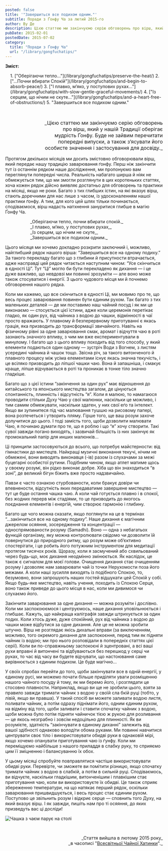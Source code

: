 ```yaml
---
posted: false
title: '"Завершиться все подихом одним."'
subtitle: Поради з Ґонфу Ча за лютий 2015-го
author: Ву Де
description: Цією статтею ми закінчуємо серію обговорень про вірш, який в нашій Традиції оберігає мудрість Ґонфу. Буде не зайвим перечитати попередні випуски...
pubDate: 2015-02-01
postedDate: 2015-07-02
category: 
  title: "Поради з Ґонфу Ча"
  url: "/library/gongfuchatips/"
---
```



**Зміст:**
<section style="padding-left: 1rem;">
1. ["Оберігаючи тепло..."](/library/gongfuchatips/preserve-the-heat/)
2. ["...Почни вбирати Спокій"](/library/gongfuchatips/and-begin-to-absorb-peace/)
3. ["І плавко, м’яко, у поступових рухах..."](/library/gongfuchatips/with-slow-gentle-graceful-movements/)
4. ["Із серцем, що нічим не скуте..."](/library/gongfuchatips/and-a-heart-free-of-obstructions/)
5. "Завершиться все подихом одним."
</section>

<p>&nbsp;</p>

<p style="font-size: 1rem; padding-left: 3rem; text-align: right; text-wrap: balance;">_Цією статтею ми закінчуємо серію обговорень про вірш, який у нашій Традиції оберігає мудрість Ґонфу. Буде не зайвим перечитати попередні випуски, а також з’ясувати його особисте значення і застосування для досвіду._</p>

Протягом декількох місяців ми досить змістовно обговорювали вірш, який передає нашу традицію заварювання ґонфу. Перш ніж закінчити тут із останнім рядком наше дослідження, ми пропонуємо вам переглянути попередні числа. Реальність набагато ширша й ніяк не обмежується тим, що ми змогли розглянути в цих коротеньких статтях, хоча кожен рядок дійсно виявляє достатньо для обговорень та практики на місяці, якщо не роки. Багато з тих глибших істин, на які вказує вірш, стають доречними для нас лише з часом, із удосконаленням нашої практики ґонфу. А тим, для кого цей шлях тільки починається, сподіваємося, вірш надасть натхнення зануритися глибше в магію Ґонфу Ча.

<p style="margin-left: 5rem; color: var(--green);">_Оберігаючи тепло, почни вбирати спокій._<br />_І плавко, м’яко, у поступових рухах,_<br />_Із серцем, що нічим не скуте,_<br />_Завершиться все подихом одним._</p>

Цього місяця ми хочемо докладно розкрити заключний і, можливо, найглибший рядок нашого вірша: “Завершиться все на одному подиху.” За такого перекладу багато що з глибини й присутности втрачається, адже насправді цей рядок читається наступним чином: “Усе скінчиться в єдності Ці”. Тут “Ці” могло би бути перекладено як дихання — і це дуже важливо, що невдовзі ми повинні зрозуміти — але воно може також стосуватися і енергії. З цього чудового місця ми й почнемо обговорення нашого рядка.

Коли ми кажемо, що все скінчиться в єдності Ці, ми мовимо про те, що весь процес заварювання повинен бути єдиним рухом. Так багато з тих маленьких деталей — де ми поставимо наш чайний посуд і як ми це виконаємо — стосується цієї істини, адже коли церемонія перетікає гладко, як один рух, від чайника з водою до чашки, відмінності в чаї просто вражають. У плавному й безперервному приготуванні є якась грація, яка призводить до трансформації звичайного. Навіть на фізичному рівні за одне заварювання смак, аромат і відчуття чаю в роті зазнають значного впливу, з чим ми вже експериментували в минулому. І багато що з цього впливу походить від того способу, у який елементи подаються один одному — зустріч Води з Вогнем, з листям усередині чайника й чашок тощо. Звісна річ, за такого витонченого й плавного процесу між усіма елементами існує якась значна текучість, і це всіляко призводить до ліпшої чашки чаю. Вона й запашніша, і смакує краще, ліпше відчувається в роті та проникає в тонке тіло значно гладкіше.

Багато що з цієї істини “закінчення за один рух” має відношення до китайського та японського мистецтва загалом, де цінуються спонтанність, плинність і відсутність “я”. Коли я малюю, то намагаюся проводити стільки Духу Чаю у свої малюнки, наскільки це можливо, і тим самим обмежувати, наскільки здатен, у них свої еґо та інтелект. Якщо ви зупинитеся під час малювання тушшю на рисовому папері, вона розтечеться і утворить пляму. Гірше того, ще ваш розум захоче долучитися до цього. І тоді замість того, щоби дозволити малювати Чаю, я починаю думати про те, що я роблю і що “я” хочу створити. Такі сувої завжди погано виходять, і зазвичай більшість із них закінчує як промокальний папір для инших малюнків...

Ці принципи застосовуються до всього, що потребує майстерности: від гімнастики до мистецтв. Найкращі музичні виконання текучі, нічим не обмежені, вони виводять виконавця (-ів) разом із слухачами за межі буцегарні особистої рутини. Подібним чином, якщо атлет матиме щось у своєму розумі, він рідко виконає добре. Хіба що він знаходиться “в зоні”, де великий бігун біжить вже просто надзвичайно.

Павзи є часто ознакою стурбованости, коли бракує довіри чи впевнености, відсутність яких передаватиме завершене мистецтво — тут це буде остання чашка чаю. А коли чай готується плавно і в спокої, без жодних перерв між стадіями, то це призводить до якогось поєднання елементів і енергій, чим створює гармонію і глибину.

Багато ще чого можна сказати, якщо поглянути на це в термінах “...закінчиться все на одному подиху”. Наше дихання є магічним джерелом осяяння, зосередження та концентрації — односпрямованости розуму (Samadhi). Воно — одна з небагатьох функцій організму, яку можна контролювати свідомо чи дозволити їй повернутися до природного ритму, що розум може об’єктивно спостерігати, і це робить його потужним інструментом для медитації протягом тисячох років. Щоразу, коли я засмучений або схвильований через будь-що, моє дихання неодмінно змінюється. Як наслідок, це також є сигналом для моєї голови. Очищення дихання стає очищенням розуму і дозволяє нам заварювати чай із точки Нерухомости поза його межами. А коли наші зусилля виходять із подібного Спокою, то, безумовно, вони запрошують наших гостей відшукати цей Спокій у собі. Якщо будь-яке мистецтво, навіть учення, походить із Спокою Серця, воно також приведе до цього місця в нас, коли ми дивимося чи слухаємо його.

Закінчити заварювання за одне дихання — можна розуміти і дослівно. Коли ми заспокоюємося і центруємось, наше дихання уповільнюється і глибшає. Кажуть, що найкраща каліграфія завжди штрихується за один подих. Коли хтось дуже, дуже спокійний, рух від чайника з водою до чашки може відбутися за одне дихання. Але це не можна зробити штучно. Вірш не розглядає якісь дихальні вправи (за виключенням, можливо, того окремого дихання для заспокоєння, перед тим як підняти чайник із водою; ми про нього розповідали в попередніх статтях цієї серії). Коли ви по-справжньому заспокоєні й зцентровані, а всі ваші рухи вправні й витончені та відбуваються без перешкод у серці чи руках, то час від часу ви будете відчувати, що настоювання саме вирівнюється з єдиним подихом. Це буде магічно…

У своїх спробах перейти до того, щоби закінчувати все в одній енергії, у єдиному русі, ми можемо почати більше приділяти уваги розміщенню нашого чайного посуду й тому, як ми беремо його, і розглядати це стосовно плавности. Наприклад, якщо ви ще не зробили цього, взяти за правило завжди тримати чайник з водою у своїй сла бкій руці (тобто, у лівій, якщо ви правша). У такий спосіб ви можете заливати водою листя, поливати чайник, а потім одразу піднімати його, одним єдиним рухом, на відміну від того, щоби заливати і ставити спочатку чайник з водою, щоби можна було потім підняти чайничок тією ж рукою для розливання — це якось незграбно і зовсім недоцільно для плинності. Як ви розумієте, здатність “закінчувати в єдиному диханні” залежить від вашої здібності однаково володіти обома руками. Ми повинні навчитися центрувати своє тіло і використовувати обидві руки в однаковій мірі, якщо хочемо опанувати приготування чаю із ґунфу. Коли ми переміщуємо найбільше з нашого приладдя в слабку руку, то сприяємо цим її зміцненню і балансуванню їх обох.

У цьому місяці спробуйте повправлятися частіше використовувати обидві руки. Перевірте, чи зможете ви помітити різницю, якщо спочатку тримати чайник з водою в слабкій, а потім в сильній руці. Сподіваємось, ви відчуєте, наскільки гладкішим, витонченішим і плавкішим стає приготування чаю, коли ви використовуєте їх обидві. Це також сприяє збереженню температури, на що натякає перший рядок, оскільки заварювання пришвидшується, і весь процес стає єдиним рухом. Поступово це звільнить розум і відкриє серце — сповнить того Духу, на який вказує вірш. І як завжди, пишіть нам про ті осяяння, до яких призведуть вас ці досліди!

<Image src={Image1}  class="align-center" alt="Чашка з чаєм парує на столі" />

<p>&nbsp;</p>
<p align="right" style="font-size: 0.9rem;">_Стаття вийшла в лютому 2015 року_<br />_в часописі "<a href="http://www.globalteahut.org/" target="_blank" rel="noopener">Всесвітньої Чайної Хатинки</a>"._</p>